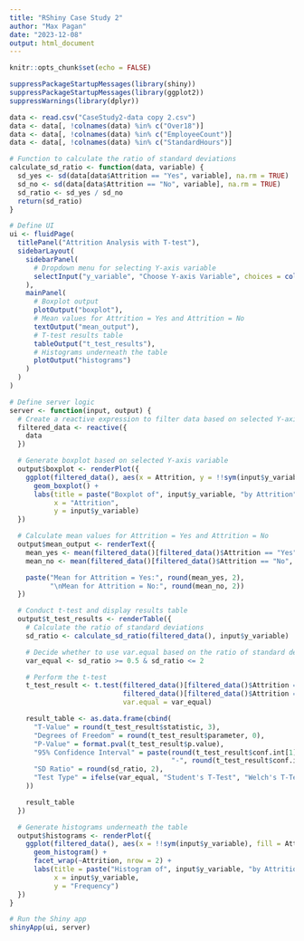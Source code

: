 ```yaml
---
title: "RShiny Case Study 2"
author: "Max Pagan"
date: "2023-12-08"
output: html_document
---
```


```r
knitr::opts_chunk$set(echo = FALSE)

suppressPackageStartupMessages(library(shiny))
suppressPackageStartupMessages(library(ggplot2))
suppressWarnings(library(dplyr))

```


```r

data <- read.csv("CaseStudy2-data copy 2.csv")
data <- data[, !colnames(data) %in% c("Over18")]
data <- data[, !colnames(data) %in% c("EmployeeCount")]
data <- data[, !colnames(data) %in% c("StandardHours")]

# Function to calculate the ratio of standard deviations
calculate_sd_ratio <- function(data, variable) {
  sd_yes <- sd(data[data$Attrition == "Yes", variable], na.rm = TRUE)
  sd_no <- sd(data[data$Attrition == "No", variable], na.rm = TRUE)
  sd_ratio <- sd_yes / sd_no
  return(sd_ratio)
}

# Define UI
ui <- fluidPage(
  titlePanel("Attrition Analysis with T-test"),
  sidebarLayout(
    sidebarPanel(
      # Dropdown menu for selecting Y-axis variable
      selectInput("y_variable", "Choose Y-axis Variable", choices = colnames(data)),
    ),
    mainPanel(
      # Boxplot output
      plotOutput("boxplot"),
      # Mean values for Attrition = Yes and Attrition = No
      textOutput("mean_output"),
      # T-test results table
      tableOutput("t_test_results"),
      # Histograms underneath the table
      plotOutput("histograms")
    )
  )
)

# Define server logic
server <- function(input, output) {
  # Create a reactive expression to filter data based on selected Y-axis variable
  filtered_data <- reactive({
    data
  })

  # Generate boxplot based on selected Y-axis variable
  output$boxplot <- renderPlot({
    ggplot(filtered_data(), aes(x = Attrition, y = !!sym(input$y_variable), color = Attrition)) +
      geom_boxplot() +
      labs(title = paste("Boxplot of", input$y_variable, "by Attrition"),
           x = "Attrition",
           y = input$y_variable)
  })

  # Calculate mean values for Attrition = Yes and Attrition = No
  output$mean_output <- renderText({
    mean_yes <- mean(filtered_data()[filtered_data()$Attrition == "Yes", input$y_variable], na.rm = TRUE)
    mean_no <- mean(filtered_data()[filtered_data()$Attrition == "No", input$y_variable], na.rm = TRUE)

    paste("Mean for Attrition = Yes:", round(mean_yes, 2),
          "\nMean for Attrition = No:", round(mean_no, 2))
  })

  # Conduct t-test and display results table
  output$t_test_results <- renderTable({
    # Calculate the ratio of standard deviations
    sd_ratio <- calculate_sd_ratio(filtered_data(), input$y_variable)

    # Decide whether to use var.equal based on the ratio of standard deviations
    var_equal <- sd_ratio >= 0.5 & sd_ratio <= 2

    # Perform the t-test
    t_test_result <- t.test(filtered_data()[filtered_data()$Attrition == "Yes", input$y_variable],
                            filtered_data()[filtered_data()$Attrition == "No", input$y_variable],
                            var.equal = var_equal)

    result_table <- as.data.frame(cbind(
      "T-Value" = round(t_test_result$statistic, 3),
      "Degrees of Freedom" = round(t_test_result$parameter, 0),
      "P-Value" = format.pval(t_test_result$p.value),
      "95% Confidence Interval" = paste(round(t_test_result$conf.int[1], 2),
                                        "-", round(t_test_result$conf.int[2], 2)),
      "SD Ratio" = round(sd_ratio, 2),
      "Test Type" = ifelse(var_equal, "Student's T-Test", "Welch's T-Test")
    ))

    result_table
  })

  # Generate histograms underneath the table
  output$histograms <- renderPlot({
    ggplot(filtered_data(), aes(x = !!sym(input$y_variable), fill = Attrition)) +
      geom_histogram() +
      facet_wrap(~Attrition, nrow = 2) +
      labs(title = paste("Histogram of", input$y_variable, "by Attrition"),
           x = input$y_variable,
           y = "Frequency")
  })
}

# Run the Shiny app
shinyApp(ui, server)

```